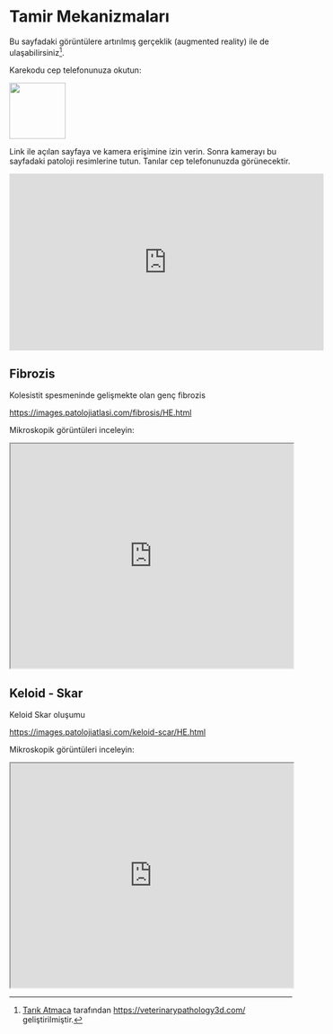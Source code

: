 # Tamir Mekanizmaları

Bu sayfadaki görüntülere artırılmış gerçeklik (augmented reality) ile de
ulaşabilirsiniz[^tamir-1].

[^tamir-1]: [Tarık Atmaca](https://github.com/veterinarypathology3d)
    tarafından <https://veterinarypathology3d.com/> geliştirilmiştir.

Karekodu cep telefonunuza okutun:

![](images/AR-tamir.jpeg){fig-align="left" width="100"}

Link ile açılan sayfaya ve kamera erişimine izin verin. Sonra kamerayı
bu sayfadaki patoloji resimlerine tutun. Tanılar cep telefonunuzda
görünecektir.

<iframe width="560" height="315" src="https://www.youtube.com/embed/76bOJIiT29Y" title="YouTube video player" frameborder="0" allow="accelerometer; autoplay; clipboard-write; encrypted-media; gyroscope; picture-in-picture" allowfullscreen>

</iframe>

## Fibrozis

Kolesistit spesmeninde gelişmekte olan genç fibrozis

<https://images.patolojiatlasi.com/fibrosis/HE.html>

Mikroskopik görüntüleri inceleyin:

<iframe src="https://images.patolojiatlasi.com/fibrosis/HE.html" style="height:400px;width:100%;" data-external="1">

</iframe>

## Keloid - Skar

Keloid Skar oluşumu

<https://images.patolojiatlasi.com/keloid-scar/HE.html>

Mikroskopik görüntüleri inceleyin:

<iframe src="https://images.patolojiatlasi.com/keloid-scar/HE.html" style="height:400px;width:100%;" data-external="1">

</iframe>
